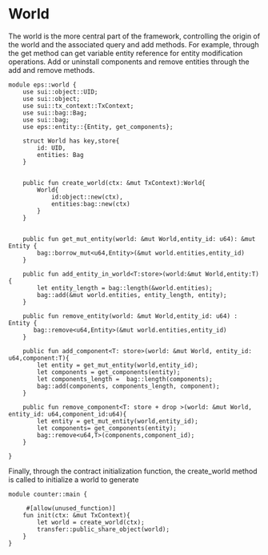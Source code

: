 # World

The world is the more central part of the framework, controlling the origin of the world and the associated query and add methods. For example, through the get method can get variable entity reference for entity modification operations. Add or uninstall components and remove entities through the add and remove methods.

```move
module eps::world {
    use sui::object::UID;
    use sui::object;
    use sui::tx_context::TxContext;
    use sui::bag::Bag;
    use sui::bag;
    use eps::entity::{Entity, get_components};

    struct World has key,store{
        id: UID,
        entities: Bag
    }


    public fun create_world(ctx: &mut TxContext):World{
        World{
            id:object::new(ctx),
            entities:bag::new(ctx)
        }
    }


    public fun get_mut_entity(world: &mut World,entity_id: u64): &mut Entity {
        bag::borrow_mut<u64,Entity>(&mut world.entities,entity_id)
    }

    public fun add_entity_in_world<T:store>(world:&mut World,entity:T){
        let entity_length = bag::length(&world.entities);
        bag::add(&mut world.entities, entity_length, entity);
    }

    public fun remove_entity(world: &mut World,entity_id: u64) : Entity {
       bag::remove<u64,Entity>(&mut world.entities,entity_id)
    }

    public fun add_component<T: store>(world: &mut World, entity_id: u64,component:T){
        let entity = get_mut_entity(world,entity_id);
        let components = get_components(entity);
        let components_length =  bag::length(components);
        bag::add(components, components_length, component);
    }

    public fun remove_component<T: store + drop >(world: &mut World, entity_id: u64,component_id:u64){
        let entity = get_mut_entity(world,entity_id);
        let components= get_components(entity);
        bag::remove<u64,T>(components,component_id);
    }

}

```
Finally, through the contract initialization function, the create_world method is called to initialize a world to generate

```move
module counter::main {

     #[allow(unused_function)]
    fun init(ctx: &mut TxContext){
        let world = create_world(ctx);
        transfer::public_share_object(world);
    }
}

```
